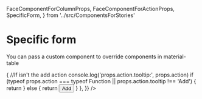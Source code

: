 
  FaceComponentForColumnProps,
  FaceComponentForActionProps,
  SpecificForm,
} from '../src/ComponentsForStories'

<Meta title="ReactCollectionManager/OverrideTableComponents" component={ReactCollectionManager} />

# Specific form

You can pass a custom component to override components in material-table

<Preview>
  <Story name="Standard">
    <ReactCollectionManager
      title="Example"
      columns={columns}
      entries={entries}
      canAdd={true}
      schema={schema}
      tableComponents={{
        Action: (props) => {
          //If isn't the add action
          console.log('props.action.tooltip:', props.action)
          if (typeof props.action === typeof Function || props.action.tooltip !== 'Add') {
            return <MTableAction {...props} />
          } else {
            return <button onClick={props.action.onClick}>Add</button>
          }
        },
      }}
    />
  </Story>
</Preview>
